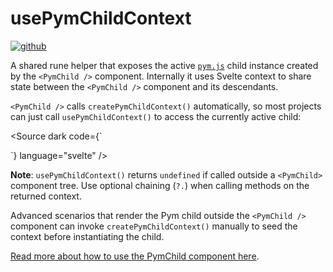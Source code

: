 
<Meta title="context/usePymChildContext" />

# usePymChildContext

[![github](https://badgen.net/badge/icon/GitHub?icon=github&label)](https://github.com/UrbanInstitute/dataviz-components/blob/main/src/lib/Pym/context.svelte.js)

A shared rune helper that exposes the active [`pym.js`](https://github.com/pymjs/pym.js/) child instance created by the `<PymChild />` component. Internally it uses Svelte context to share state between the `<PymChild />` component and its descendants.

`<PymChild />` calls `createPymChildContext()` automatically, so most projects can just call `usePymChildContext()` to access the currently active child:

<Source dark code={`
<script>

  const pymChild = usePymChildContext();

  function resize() {
    pymChild?.sendHeight();
  }
</script>
`} language="svelte" />

**Note**: `usePymChildContext()` returns `undefined` if called outside a `<PymChild>` component tree. Use optional chaining (`?.`) when calling methods on the returned context.

Advanced scenarios that render the Pym child outside the `<PymChild />` component can invoke `createPymChildContext()` manually to seed the context before instantiating the child.

[Read more about how to use the PymChild component here](/docs/components-pymchild--docs).
